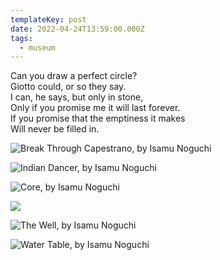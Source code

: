 ```yaml
---
templateKey: post
date: 2022-04-24T13:59:00.000Z
tags:
  - museum
---
```

Can you draw a perfect circle?<br/>
Giotto could, or so they say.<br/>
I can, he says, but only in stone,<br/>
Only if you promise me it will last forever.<br/>
If you promise that the emptiness it makes<br/>
Will never be filled in.

![](../../assets/art/20220424-break-through-capestrano.jpg "Break Through Capestrano, by Isamu Noguchi")

![](../../assets/art/20220424-indian-dancer.jpg "Indian Dancer, by Isamu Noguchi")

![](../../assets/art/20220424-core.jpg "Core, by Isamu Noguchi")

![](../../assets/photos/20220424-IMG_1491.jpg)

![](../../assets/art/20220424-the-well.jpg "The Well, by Isamu Noguchi")

![](../../assets/art/20220424-water-table.jpg "Water Table, by Isamu Noguchi")